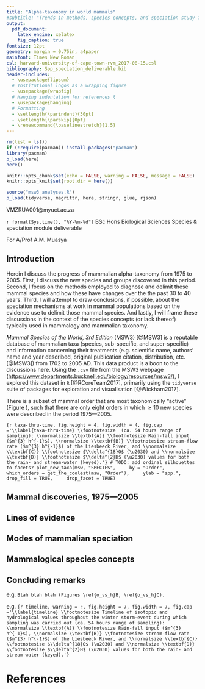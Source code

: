```yaml
---
title: "Alpha-taxonomy in world mammals"
#subtitle: "Trends in methods, species concepts, and speciation study from the 1970s to today"
output:
  pdf_document:
    latex_engine: xelatex
    fig_caption: true
fontsize: 12pt
geometry: margin = 0.75in, a4paper
mainfont: Times New Roman
csl: harvard-university-of-cape-town-rvm_2017-08-15.csl
bibliography: Spp_speciation_deliverable.bib
header-includes:
  - \usepackage{lipsum}
  # Institutional logos as a wrapping figure
  - \usepackage{wrapfig}
  # Hanging indentation for references §
  - \usepackage{hanging}
  # Formatting
  - \setlength{\parindent}{30pt}
  - \setlength{\parskip}{0pt}
  - \renewcommand{\baselinestretch}{1.5}
---
```


```r
rm(list = ls())
if (!require(pacman)) install.packages("pacman")
library(pacman)
p_load(here)
here()
```

```r
knitr::opts_chunk$set(echo = FALSE, warning = FALSE, message = FALSE)
knitr::opts_knit$set(root.dir = here())
```

<!--Can't cache, something in `magrittr::not()` breaks?-->
```r
source("msw3_analyses.R")
p_load(tidyverse, magrittr, here, stringr, glue, rjson)
```


\begin{wrapfigure}{r}{50pt}  % this figure will be at the left
    \par \includegraphics[width=1.25cm, height=1.25cm]{uct_logo.png}
    \par \includegraphics[width=1.25cm, height=1.25cm]{biosci_logo_crop.png}
\end{wrapfigure}

\par \textbf{R. van Mazijk}
\par VMZRUA001@myuct.ac.za

\footnotesize
\par \noindent `r format(Sys.time(), "%Y-%m-%d")`
\par \noindent BSc Hons Biological Sciences
\par \noindent Species & speciation module deliverable
\par \noindent For A/Prof A.M. Muasya

\par \noindent \hrulefill


\normalsize

## Introduction

Herein I discuss the progress of mammalian alpha-taxonomy from 1975 to 2005<!--and up to 2017-->. First, I discuss the new species and groups discovered in this period. Second, I focus on the methods employed to diagnose and delimit these mammal species and how these have changes over the the past 30 to 40 years. Third, I will attempt to draw conclusions, if possible, about the speciation mechanisms at work in mammal populations based on the evidence use to delimit those mammal species. And lastly, I will frame these discussions in the context of the species concepts (or lack thereof) typically used in mammalogy and mammalian taxonomy.

*Mammal Species of the World, 3rd Edition* (MSW3) [@MSW3] is a reputable<!--ref?!--> database of mammalian taxa (species, sub-specific, and super-specific) and information concerning their treatments (e.g. scientific name, authors' name and year described, original publication citation, distribution, etc. [@MSW3]) from 1702 to 2005 AD. This data product is a boon to the discussions here. Using the `.csv` file from the MSW3 webpage (<https://www.departments.bucknell.edu/biology/resources/msw3/>), I explored this dataset in `R` [@RCoreTeam2017], primarily using the `tidyverse` suite of packages for exploration and visualisation [@Wickham2017].

There is a subset of mammal order that are most taxonomically "active" (Figure \ref{taxa-thru-time}), such that there are only eight orders in which $≥10$ new species were described in the period 1975---2005.

```{r taxa-thru-time, fig.height = 4, fig.width = 4, fig.cap ='\\label{taxa-thru-time} \\footnotesize  (ca. 54 hours range of sampling): \\normalsize \\textbf{A)} \\footnotesize Rain-fall input ($m^{3} h^{-1}$), \\normalsize \\textbf{B)} \\footnotesize stream-flow rate ($m^{3} h^{-1}$) of the Liesbeeck River, and \\normalsize \\textbf{C)} \\footnotesize $\\delta^{18}O$ (\u2030) and \\normalsize \\textbf{D)} \\footnotesize $\\delta^{2}H$ (\u2030) values for both the rain- and stream-water (keyed).'}
# TODO: add ordinal silhouettes to facets?
plot_new_taxa(msw, "SPECIES",
    by = "Order",
    which_orders = get_the_coolest(msw, "Order"),
    ylab = "spp.",
    drop_fill = TRUE,
    drop_facet = TRUE)
```

## Mammal discoveries, 1975---2005

## Lines of evidence

## Modes of mammalian speciation

## Mammalogical species concepts

<!--

<fig. 1 focal orders>

“Mammalogists, for the most part, have avoided debate on species concepts, but most investigators follow a particular species definition”; —Baker & Bradley 2006 (J. Mammal. 87(4):643–662)

BSC -> PSC } entirely not this simple; Little explicit consideration from majority of mammalogists

-> GSC (Genetic Species Concept Baker & Bradley 2006 (J. Mammal. 87(4):643–662)); “a group of genetically compatible interbreeding natural populations that is genetically isolated from other such groups”; ≠ reproductive isolation (necessarily); e.g. Thomomys pocket gophers; But there is debate... “[…] 100% diagnosable: they have fixed heritable differences between them […]”; “[…] offer a repeatable, falsifiable definition of species […]”; Groves 2012. American Journal of Primatology. 74(8):687–691.

Lines of evidence in mammal species delimitation; 1) Morphology (pre-1985) (But still influential! e.g. in allopatry); Phenetics still common, or 1st port-of-call e.g. Lew et al. 2006. J. Mammal. 87(2):224–237; 2-4) Karyotype studies, Allozymes, DNA sequencing; costly in the early days, but soon very doable!! very objective!; can highlight cryptic species; taxonomic infaltion?

Cape
Myosorex longicaudatus
	Meester & Dippenaar 1978. Annals of the Transvaal Museum. 31(4):30–42
	Knysna
	Morphology & geography

Africa
Primates, Rodents, Soricom.

Global?
<more>
e.g. cytochrome-b (mtDNA) Carvalho et al. 2009. Phylogeny of Thylamys (Didelphimorphia, Didelphidae) species, with special reference to Thylamys karimii

“The increase in the number of named species […] [means] that we have increased our perception and understanding of the diversity of the primates.” Rylands et al. 2012. International Zoo Yearbook. 46(1):11–24

cytochrome-b in rodents
Re: GSC sensu Baker & Bradley 2006 (J. of Mammal. 87(4):643–662),
	        Bradley & Baker 2001 (J. of Mammal. 82(4):960–973)

multi-locus work in Afro-tropical shrews
cytochrome-b, among others,
	Jacquet et al. 2012. Zool. J. Linn. Soc. 166(3):672–687

Conclude:
Molecular species delimitation is relevant to PSC/ESC/BSC
Ecologically relevant speciation processes (e.g. bats) are case-by-case
Little generality to be drawn about speciation from the alpha-taxonomic methods 
Genetic sequencing & PSC (or at least ESC)
Good taxonomic inflation!
Genomics is up-and-coming! e.g. Murphy et al. 2004

-->

## Concluding remarks


\noindent \hrulefill

<!--Figures-------------------------------------------------------------------->

e.g.
    `Blah blah blah (Figures \ref{o_vs_h}B, \ref{o_vs_h}C).`
    
e.g.
`{r timeline, warning = F, fig.height = 7, fig.width = 7, fig.cap ='\\label{timeline} \\footnotesize Timeline of isotopic and hydrological values throughout the winter storm-event during which sampling was carried out (ca. 54 hours range of sampling): \\normalsize \\textbf{A)} \\footnotesize Rain-fall input ($m^{3} h^{-1}$), \\normalsize \\textbf{B)} \\footnotesize stream-flow rate ($m^{3} h^{-1}$) of the Liesbeeck River, and \\normalsize \\textbf{C)} \\footnotesize $\\delta^{18}O$ (\u2030) and \\normalsize \\textbf{D)} \\footnotesize $\\delta^{2}H$ (\u2030) values for both the rain- and stream-water (keyed).'}`

<!--/Figures------------------------------------------------------------------->


\noindent \hrulefill

# \small References
\footnotesize \hangparas{15pt}{1}
